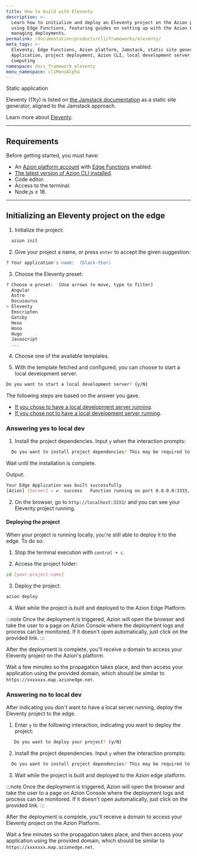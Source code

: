 ```yaml
---
title: How to build with Eleventy
description: >-
  Learn how to initialize and deploy an Eleventy project on the Azion platform
  using Edge Functions, featuring guides on setting up with the Azion CLI and
  managing deployments.
permalink: /documentation/products/cli/frameworks/eleventy/
meta_tags: >-
  Eleventy, Edge Functions, Azion platform, Jamstack, static site generator, Edge
  Application, project deployment, Azion CLI, local development server, Edge
  Computing
namespace: docs_framework_eleventy
menu_namespace: cliMenuAlpha
---
```



<Tag severity="info" client:only="vue">
  Static application
</Tag>

Eleventy (11ty) is listed on [the Jamstack documentation](https://jamstack.org/generators/eleventy/) as a static site generator, aligned to the Jamstack approach.

Learn more about [Eleventy](https://www.11ty.dev/).

---

## Requirements

Before getting started, you must have:

- An [Azion platform account](/en/documentation/products/accounts/creating-account/) with [Edge Functions](/en/documentation/products/build/edge-application/edge-functions/) enabled.
- [The latest version of Azion CLI installed](/en/documentation/products/azion-cli/overview/).
- Code editor.
- Access to the terminal.
- Node.js ≥ 18.

---

## Initializing an Eleventy project on the edge

1. Initialize the project:

```sh 
  azion init
```

2. Give your project a name, or press `enter` to accept the given suggestion:

```sh 
? Your application's name:  (black-thor)
```

3. Choose the Eleventy preset: 

```sh 
? Choose a preset:  [Use arrows to move, type to filter]
  Angular 
  Astro 
  Docusaurus
> Eleventy
  Emscripten
  Gatsby
  Hexo
  Hono
  Hugo
  Javascript
  ...
```

4. Choose one of the available templates.

5. With the template fetched and configured, you can choose to start a local development server.

```sh 
Do you want to start a local development server? (y/N) 
```

The following steps are based on the answer you gave. 

- [If you chose to have a local development server running](/en/documentation/products/cli/frameworks/eleventy/#answering-yes-to-local-dev).
- [If you chose not to have a local development server running](/en/documentation/products/cli/frameworks/eleventy/#answering-no-to-local-dev).

### Answering yes to local dev

1. Install the project dependencies. Input `y` when the interaction prompts:

```sh 
  Do you want to install project dependencies? This may be required to start local development server (y/N)
```

Wait until the installation is complete.

Output:

```sh
Your Edge Application was built successfully
[Azion] [Server] › ✔  success   Function running on port 0.0.0.0:3333, url: http://localhost:3333
```

2. On the browser, go to `http://localhost:3333/` and you can see your Eleventy project running.

#### Deploying the project

When your project is running locally, you're still able to deploy it to the edge. To do so:

1. Stop the terminal execution with `control + c`. 

2. Access the project folder:

```sh
cd [your-project-name] 
```

3. Deploy the project: 

```sh
azion deploy
```

4. Wait while the project is built and deployed to the Azion Edge Platform.

:::note 
Once the deployment is triggered, Azion will open the browser and take the user to a page on Azion Console where the deployment logs and process can be monitored. If it doesn't open automatically, just click on the provided link.
::: 

After the deployment is complete, you'll receive a domain to access your Eleventy project on the Azion's platform.

Wait a few minutes so the propagation takes place, and then access your application using the provided domain, which should be similar to `https://xxxxxxx.map.azionedge.net`.

### Answering no to local dev

After indicating you don't want to have a local server running, deploy the Eleventy project to the edge.

1. Enter `y` to the following interaction, indicating you want to deploy the project:

```sh
   Do you want to deploy your project? (y/N) 
```

2. Install the project dependencies. Input `y` when the interaction prompts:

```sh 
  Do you want to install project dependencies? This may be required to deploy your project (y/N)
```

3. Wait while the project is built and deployed to the Azion edge platform.

:::note 
Once the deployment is triggered, Azion will open the browser and take the user to a page on Azion Console where the deployment logs and process can be monitored. If it doesn't open automatically, just click on the provided link.
::: 

After the deployment is complete, you'll receive a domain to access your Eleventy project on the Azion Platform.

Wait a few minutes so the propagation takes place, and then access your application using the provided domain, which should be similar to `https://xxxxxxx.map.azionedge.net`.
